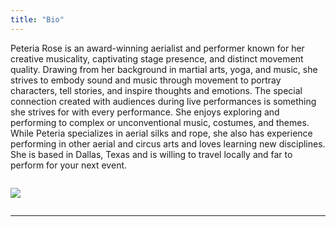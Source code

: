```yaml
---
title: "Bio"
---
```


Peteria Rose is an award-winning aerialist and performer known for her creative musicality, captivating stage presence, and distinct movement quality. Drawing from her background in martial arts, yoga, and music, she strives to embody sound and music through movement to portray characters, tell stories, and inspire thoughts and emotions. The special connection created with audiences during live performances is something she strives for with every performance. She enjoys exploring and performing to complex or unconventional music, costumes, and themes. While Peteria specializes in aerial silks and rope, she also has experience performing in other aerial and circus arts and loves learning new disciplines. She is based in Dallas, Texas and is willing to travel locally and far to perform for your next event.

::: {style="display: grid;grid-template-columns: repeat(auto-fill, minmax(400px, 2fr));grid-gap: 2em;"}
![](BlockPic17.png){group="my-gallery"}
:::

------------------------------------------------------------------------
